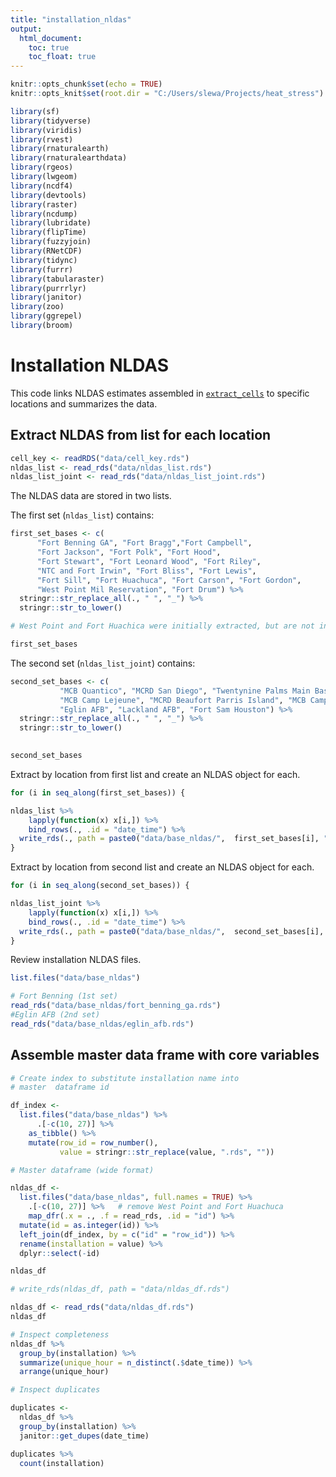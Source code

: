 ```yaml
---
title: "installation_nldas"
output:
  html_document:
    toc: true
    toc_float: true
---
```


```r
knitr::opts_chunk$set(echo = TRUE)
knitr::opts_knit$set(root.dir = "C:/Users/slewa/Projects/heat_stress")

library(sf)
library(tidyverse)
library(viridis)
library(rvest)
library(rnaturalearth)
library(rnaturalearthdata)
library(rgeos)
library(lwgeom)
library(ncdf4)
library(devtools)
library(raster)
library(ncdump)
library(lubridate)
library(flipTime)
library(fuzzyjoin)
library(RNetCDF)
library(tidync)
library(furrr)
library(tabularaster)
library(purrrlyr)
library(janitor)
library(zoo)
library(ggrepel)
library(broom)


```


# Installation NLDAS

This code links NLDAS estimates assembled in [`extract_cells`](analysis/extract_cells.html) to specific locations and summarizes the data.  

## Extract NLDAS from list for each location

```r
cell_key <- readRDS("data/cell_key.rds")
nldas_list <- read_rds("data/nldas_list.rds")
nldas_list_joint <- read_rds("data/nldas_list_joint.rds")
```

The NLDAS data are stored in two lists.  

The first set (`nldas_list`) contains:  
```r

first_set_bases <- c(
      "Fort Benning GA", "Fort Bragg","Fort Campbell",
      "Fort Jackson", "Fort Polk", "Fort Hood",
      "Fort Stewart", "Fort Leonard Wood", "Fort Riley",
      "NTC and Fort Irwin", "Fort Bliss", "Fort Lewis",
      "Fort Sill", "Fort Huachuca", "Fort Carson", "Fort Gordon",
      "West Point Mil Reservation", "Fort Drum") %>% 
  stringr::str_replace_all(., " ", "_") %>%
  stringr::str_to_lower()

# West Point and Fort Huachica were initially extracted, but are not intended to be included in the "Top 25" analysis.

first_set_bases
```

The second set (`nldas_list_joint`) contains:
```r

second_set_bases <- c(
           "MCB Quantico", "MCRD San Diego", "Twentynine Palms Main Base",
           "MCB Camp Lejeune", "MCRD Beaufort Parris Island", "MCB Camp Pendleton",
           "Eglin AFB", "Lackland AFB", "Fort Sam Houston") %>% 
  stringr::str_replace_all(., " ", "_") %>%
  stringr::str_to_lower()
  

second_set_bases 
```

Extract by location from first list and create an NLDAS object for each.


```r

for (i in seq_along(first_set_bases)) {

nldas_list %>% 
    lapply(function(x) x[i,]) %>% 
    bind_rows(., .id = "date_time") %>% 
  write_rds(., path = paste0("data/base_nldas/",  first_set_bases[i], ".rds" ))
}  

```

Extract by location from second list and create an NLDAS object for each.

```r

for (i in seq_along(second_set_bases)) {

nldas_list_joint %>% 
    lapply(function(x) x[i,]) %>% 
    bind_rows(., .id = "date_time") %>% 
  write_rds(., path = paste0("data/base_nldas/",  second_set_bases[i], ".rds" ))
}  

```

Review installation NLDAS files.
```r

list.files("data/base_nldas") 

# Fort Benning (1st set)
read_rds("data/base_nldas/fort_benning_ga.rds")
#Eglin AFB (2nd set)
read_rds("data/base_nldas/eglin_afb.rds")

```


## Assemble master data frame with core variables

```r
# Create index to substitute installation name into 
# master  dataframe id

df_index <- 
  list.files("data/base_nldas") %>%
      .[-c(10, 27)] %>% 
    as_tibble() %>% 
    mutate(row_id = row_number(),
           value = stringr::str_replace(value, ".rds", ""))

# Master dataframe (wide format)

nldas_df <-
  list.files("data/base_nldas", full.names = TRUE) %>%
    .[-c(10, 27)] %>%   # remove West Point and Fort Huachuca
    map_dfr(.x = ., .f = read_rds, .id = "id") %>%
  mutate(id = as.integer(id)) %>% 
  left_join(df_index, by = c("id" = "row_id")) %>% 
  rename(installation = value) %>% 
  dplyr::select(-id)

nldas_df

# write_rds(nldas_df, path = "data/nldas_df.rds")

```


```r

nldas_df <- read_rds("data/nldas_df.rds")
nldas_df

# Inspect completeness
nldas_df %>% 
  group_by(installation) %>% 
  summarize(unique_hour = n_distinct(.$date_time)) %>% 
  arrange(unique_hour)

# Inspect duplicates

duplicates <-
  nldas_df %>% 
  group_by(installation) %>% 
  janitor::get_dupes(date_time)

duplicates %>% 
  count(installation)
  

```


